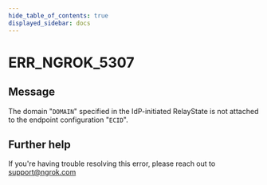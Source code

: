 ```yaml
---
hide_table_of_contents: true
displayed_sidebar: docs
---
```



# ERR_NGROK_5307

## Message

The domain "`DOMAIN`" specified in the IdP-initiated RelayState is not attached to the endpoint configuration "`ECID`".

<ErrorDetails error="err_ngrok_5307" />

## Further help

If you're having trouble resolving this error, please reach out to [support@ngrok.com](mailto:support@ngrok.com?subject=Help%20with%20ERR_NGROK_5307)
